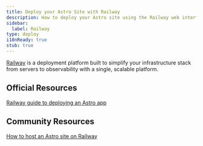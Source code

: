 ```yaml
---
title: Deploy your Astro Site with Railway
description: How to deploy your Astro site using the Railway web interface.
sidebar:
  label: Railway
type: deploy
i18nReady: true
stub: true
---
```


[Railway](https://railway.com) is a deployment platform built to simplify your infrastructure stack from servers to observability with a single, scalable platform.

## Official Resources 

[Railway guide to deploying an Astro app](https://docs.railway.com/guides/astro)

## Community Resources 

[How to host an Astro site on Railway](https://jacksmith.xyz/blog/how-to-host-astro-site-on-railway)